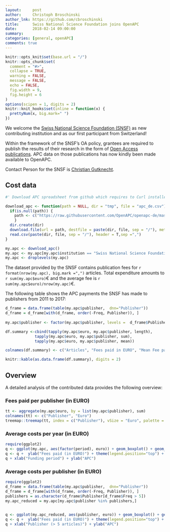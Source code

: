 ```yaml
---
layout:     post
author:     Christoph Broschinski
author_lnk: https://github.com/cbroschinski
title:      Swiss National Science Foundation joins OpenAPC
date:       2018-02-14 09:00:00
summary:    
categories: [general, openAPC]
comments: true
---
```



```r
knitr::opts_knit$set(base.url = "/")
knitr::opts_chunk$set(
  comment = "#>",
  collapse = TRUE,
  warning = FALSE, 
  message = FALSE,
  echo = FALSE,
  fig.width = 9,
  fig.height = 6
)
options(scipen = 1, digits = 2)
knitr::knit_hooks$set(inline = function(x) {
  prettyNum(x, big.mark=" ")
})
```

We welcome the [Swiss National Science Foundation (SNSF)](http://www.snf.ch/en/Pages/default.aspx) as new contributing institution and as our first participant from Switzerland!

Within the framework of the SNSF's OA policy, grantees are required to publish the results of their research in the form of [Open Access publications](http://www.snf.ch/en/theSNSF/research-policies/open-access/Pages/default.aspx). APC data on those publications has now kindly been made available to OpenAPC.

Contact Person for the SNSF is [Christian Gutknecht](mailto:christian.gutknecht@snf.ch).


## Cost data

```r
#' Download APC spreadsheet from github which requires to Curl installed

download_apc <- function(path = NULL, dir = "tmp", file = "apc_de.csv"){
  if(is.null(path)) {
    path <- c("https://raw.githubusercontent.com/OpenAPC/openapc-de/master/data/apc_de.csv")
    } 
  dir.create(dir) 
  download.file(url = path, destfile = paste(dir, file, sep = "/"), method = "curl")
  read.csv(paste(dir, file, sep = "/"), header = T,sep =",")
}

my.apc <- download_apc()
my.apc <- my.apc[my.apc$institution == "Swiss National Science Foundation (SNSF)",]
my.apc <- droplevels(my.apc)
```

The dataset provided by the SNSF contains publication fees for `r format(nrow(my.apc), big.mark =",")` articles. Total expenditure amounts to `r sum(my.apc$euro)`€ and the average fee is `r sum(my.apc$euro)/nrow(my.apc)`€.

The following table shows the APC payments the SNSF has made to publishers from 2011 to 2017:

```r
d_frame = data.frame(table(my.apc$publisher,  dnn="Publisher"))                 
d_frame = d_frame[with(d_frame, order(-Freq, Publisher)), ]                                           
                                    
my.apc$publisher <- factor(my.apc$publisher, levels =  d_frame$Publisher)

df.summary <-cbind(tapply(my.apc$euro, my.apc$publisher, length),
             tapply(my.apc$euro, my.apc$publisher, sum),
             tapply(my.apc$euro, my.apc$publisher, mean))

colnames(df.summary) <- c("Articles", "Fees paid in EURO", "Mean Fee paid")

knitr::kable(as.data.frame(df.summary), digits = 2)
```

## Overview

A detailed analysis of the contributed data provides the following overview:

### Fees paid per publisher (in EURO)

```r
tt <- aggregate(my.apc$euro, by = list(my.apc$publisher), sum)
colnames(tt) <- c("Publisher", "Euro")
treemap::treemap(tt, index = c("Publisher"), vSize = "Euro", palette = "Paired")
```

###  Average costs per year (in EURO)

```r
require(ggplot2)
q <- ggplot(my.apc, aes(factor(period), euro)) + geom_boxplot() + geom_point()
q <- q +  ylab("Fees paid (in EURO)") + theme(legend.position="top") + theme_bw(base_size = 18)
q + xlab("Funding period") + ylab("APC")
```

###  Average costs per publisher (in EURO)

```r
require(ggplot2)
d_frame = data.frame(table(my.apc$publisher,  dnn="Publisher"))                 
d_frame = d_frame[with(d_frame, order(-Freq, Publisher)), ]
publishers = as.character(d_frame$Publisher[d_frame$Freq > 5])
my.apc_reduced = my.apc[my.apc$publisher %in% publishers,]

  
q <- ggplot(my.apc_reduced, aes(publisher, euro)) + geom_boxplot() + geom_point()
q <- q +  ylab("Fees paid (in EURO)") + theme(legend.position="top") + theme_bw(base_size = 18) + coord_flip()
q + xlab("Publisher (> 5 articles)") + ylab("APC")
```

